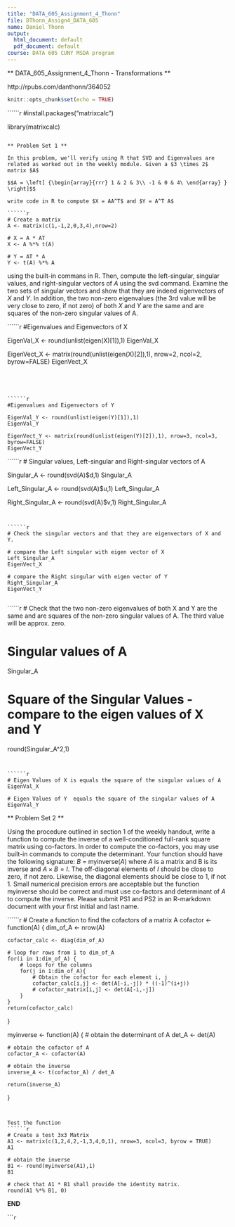 ```yaml
---
title: "DATA_605_Assignment_4_Thonn"
file: DThonn_Assign4_DATA_605
name: Daniel Thonn
output:
  html_document: default
  pdf_document: default
course: DATA 605 CUNY MSDA program
---
```


** DATA_605_Assignment_4_Thonn - Transformations **

http://rpubs.com/danthonn/364052

```r
knitr::opts_chunk$set(echo = TRUE)
```

``````r
#install.packages("matrixcalc")

library(matrixcalc)

```

** Problem Set 1 **

In this problem, we'll verify using R that SVD and Eigenvalues are related as worked out in the weekly module. Given a $3 \times 2$ matrix $A$

$$A = \left[ {\begin{array}{rrr} 1 & 2 & 3\\ -1 & 0 & 4\ \end{array} } \right]$$

write code in R to compute $X = AA^T$ and $Y = A^T A$

``````r
# Create a matrix
A <- matrix(c(1,-1,2,0,3,4),nrow=2)

# X = A * AT
X <- A %*% t(A)

# Y = AT * A
Y <- t(A) %*% A

```

using the built-in commans in R.
Then, compute the left-singular, singular values, and right-singular vectors of $A$ using the svd command. Examine the two sets of singular vectors and show that they are indeed eigenvectors of $X$ and $Y$. In addition, the two non-zero eigenvalues (the 3rd value will be very close to zero, if not zero) of both $X$ and $Y$ are the same and are squares of the non-zero singular values of A.


``````r
#Eigenvalues and Eigenvectors of X

EigenVal_X <- round(unlist(eigen(X)[1]),1)
EigenVal_X

EigenVect_X <- matrix(round(unlist(eigen(X)[2]),1), nrow=2, ncol=2, byrow=FALSE)
EigenVect_X

```




``````r
#Eigenvalues and Eigenvectors of Y

EigenVal_Y <- round(unlist(eigen(Y)[1]),1)
EigenVal_Y

EigenVect_Y <- matrix(round(unlist(eigen(Y)[2]),1), nrow=3, ncol=3, byrow=FALSE)
EigenVect_Y

```



``````r

# Singular values, Left-singular and Right-singular vectors of A

Singular_A <- round(svd(A)$d,1)
Singular_A

Left_Singular_A <- round(svd(A)$u,1)
Left_Singular_A

Right_Singular_A <- round(svd(A)$v,1)
Right_Singular_A

```


``````r

# Check the singular vectors and that they are eigenvectors of X and Y. 

# compare the Left singular with eigen vector of X
Left_Singular_A
EigenVect_X

# compare the Right singular with eigen vector of Y
Right_Singular_A
EigenVect_Y


```


``````r
# Check that the two non-zero eigenvalues of both X and Y are the same and are squares of the non-zero singular values of A.  The third value will be approx. zero. 

# Singular values of A
Singular_A

# Square of the Singular Values - compare to the eigen values of X and Y
round(Singular_A^2,1)

```


``````r
# Eigen Values of X is equals the square of the singular values of A
EigenVal_X

# Eigen Values of Y  equals the square of the singular values of A
EigenVal_Y

```


** Problem Set 2 **

Using the procedure outlined in section 1 of the weekly handout, write a function to compute the inverse of a well-conditioned full-rank square matrix using co-factors. In order to compute the co-factors, you may use built-in commands to compute the determinant. Your function should have the following signature:
$B$ = myinverse($A$)
where $A$ is a matrix and B is its inverse and $A \times B = I$. The off-diagonal elements of $I$ should be close to zero, if not zero. Likewise, the diagonal elements should be close to 1, if not 1. Small numerical precision errors are acceptable but the function myinverse should be correct and must use co-factors and determinant of $A$ to compute the inverse. Please submit PS1 and PS2 in an R-markdown document with your first initial and last name.

``````r

# Create a function to find the cofactors of a matrix A
cofactor <- function(A) {
    dim_of_A <- nrow(A)            

    cofactor_calc <- diag(dim_of_A)
    
    # loop for rows from 1 to dim_of_A
    for(i in 1:dim_of_A) {
        # loops for the columns 
        for(j in 1:dim_of_A){
            # Obtain the cofactor for each element i, j 
            cofactor_calc[i,j] <- det(A[-i,-j]) * ((-1)^(i+j))
            # cofactor_matrix[i,j] <- det(A[-i,-j]) 
        }
    }
    return(cofactor_calc)
}


myinverse <- function(A) {
    # obtain the determinant of A
    det_A <- det(A)
    
    # obtain the cofactor of A
    cofactor_A <- cofactor(A)

    # obtain the inverse
    inverse_A <- t(cofactor_A) / det_A  

    return(inverse_A)
}

```


Test the function
``````r
# Create a test 3x3 Matrix
A1 <- matrix(c(1,2,4,2,-1,3,4,0,1), nrow=3, ncol=3, byrow = TRUE)
A1

# obtain the inverse
B1 <- round(myinverse(A1),1)
B1

# check that A1 * B1 shall provide the identity matrix.
round(A1 %*% B1, 0)

```

**END**


``````r

```



